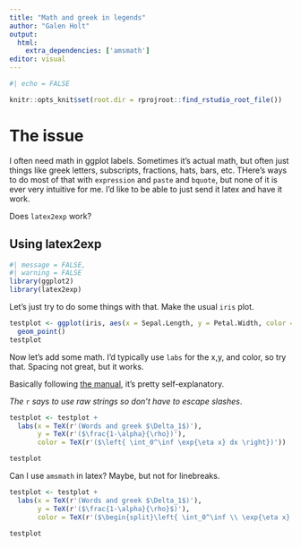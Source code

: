 ```yaml
---
title: "Math and greek in legends"
author: "Galen Holt"
output:
  html:
    extra_dependencies: ['amsmath']
editor: visual
---
```


```r
#| echo = FALSE

knitr::opts_knit$set(root.dir = rprojroot::find_rstudio_root_file())
```

# The issue

I often need math in ggplot labels. Sometimes it's actual math, but often just things like greek letters, subscripts, fractions, hats, bars, etc. THere's ways to do most of that with `expression` and `paste` and `bquote`, but none of it is ever very intuitive for me. I'd like to be able to just send it latex and have it work.

Does `latex2exp` work?

## Using latex2exp

```r
#| message = FALSE,
#| warning = FALSE
library(ggplot2) 
library(latex2exp)
```

Let's just try to do some things with that. Make the usual `iris` plot.

```r
testplot <- ggplot(iris, aes(x = Sepal.Length, y = Petal.Width, color = Species)) +
  geom_point()
testplot
```

Now let's add some math. I'd typically use `labs` for the x,y, and color, so try that. Spacing not great, but it works.

Basically following [the manual](https://cran.r-project.org/web/packages/latex2exp/vignettes/using-latex2exp.html), it's pretty self-explanatory.

*The* `r` *says to use raw strings so don't have to escape slashes*.

```r
testplot <- testplot + 
  labs(x = TeX(r'(Words and greek $\Delta_1$)'),
       y = TeX(r'($\frac{1-\alpha}{\rho})'),
       color = TeX(r'($\left{ \int_0^\inf \exp{\eta x} dx \right})'))

testplot
```

Can I use `amsmath` in latex? Maybe, but not for linebreaks.

```r
testplot <- testplot + 
  labs(x = TeX(r'(Words and greek $\Delta_1$)'),
       y = TeX(r'($\frac{1-\alpha}{\rho}$)'),
       color = TeX(r'($\begin{split}\left{ \int_0^\inf \\ \exp{\eta x} dx \right}\end{split}$)'))

testplot
```
